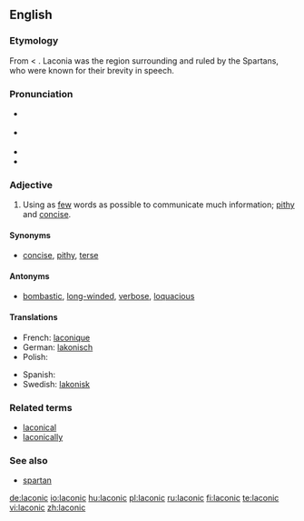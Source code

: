 {{was wotd|2007|March|31}}

{{wikipedia|Laconic phrase}}

==English==

===Etymology===
From {{L.}} {{term|Laconicus|Lacōnicus|Spartan}} < {{AGr.}} {{term|sc=polytonic|Λακωνικός|tr=Lakōnikos||Laconian}}. Laconia was the region surrounding and ruled by the Spartans, who were known for their brevity in speech.

===Pronunciation===
*{{a|RP}} {{IPA|/ləˈkɒnɪk/}}
*{{a|US}} {{IPA|/ləˈkɑːnɪk/}}
*{{audio|en-us-laconic.ogg|Audio (US)}}
*{{rhymes|ɒnɪk}}

===Adjective===
{{en-adj}}

# Using as [[few]] words as possible to communicate much information; [[pithy]] and [[concise]].

====Synonyms====
* [[concise]], [[pithy]], [[terse]]

====Antonyms====
* [[bombastic]], [[long-winded]], [[verbose]], [[loquacious]]

====Translations====
{{trans-top|using as few words as possible to communicate much information}}
*French: [[laconique]] 
*German: [[lakonisch]]
*Polish: {{t|pl|lakoniczny|m}}
{{trans-mid}}
*Spanish: {{t|es|lacónico|m}}
*Swedish: [[lakonisk]]
{{trans-bottom}}

===Related terms===
*[[laconical]]
*[[laconically]]

===See also===
*[[spartan]]

[[de:laconic]]
[[io:laconic]]
[[hu:laconic]]
[[pl:laconic]]
[[ru:laconic]]
[[fi:laconic]]
[[te:laconic]]
[[vi:laconic]]
[[zh:laconic]]